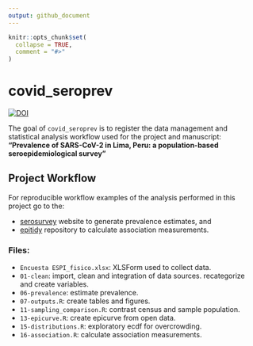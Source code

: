 ```yaml
---
output: github_document
---
```


<!-- README.md is generated from README.Rmd. Please edit that file -->

```r
knitr::opts_chunk$set(
  collapse = TRUE,
  comment = "#>"
)
```
# covid_seroprev

<!-- badges: start -->
[![DOI](https://zenodo.org/badge/301889893.svg)](https://zenodo.org/badge/latestdoi/301889893)
<!-- badges: end -->

The goal of `covid_seroprev` is to register the data management and statistical 
analysis workflow used for the project and manuscript: 
__"Prevalence of SARS-CoV-2 in Lima, Peru: a population-based 
seroepidemiological survey"__

## Project Workflow

For reproducible workflow examples of the analysis performed in this project 
go to the:

- [serosurvey](https://avallecam.github.io/serosurvey/) website to generate prevalence estimates, and
- [epitidy](https://github.com/avallecam/epitidy) repository to calculate association measurements.

### Files:

- `Encuesta ESPI_fisico.xlsx`: XLSForm used to collect data.
- `01-clean`: import, clean and integration of data sources. recategorize and create variables.
- `06-prevalence`: estimate prevalence.
- `07-outputs.R`: create tables and figures.
- `11-sampling_comparison.R`: contrast census and sample population.
- `13-epicurve.R`: create epicurve from open data.
- `15-distributions.R`: exploratory ecdf for overcrowding.
- `16-association.R`: calculate association measurements.


<!-- - 07-retorno_ins - verificar vinculación con base de participantes -->
<!-- - 01-clean - importe, limpieza e integración de bases de datos. recategorización y creación de variables -->
<!-- - 06-prevalence - estimación de prevalencias -->
<!-- - 08-regresion - exploratory causal analysis (pending)  -->
<!-- - 03 - diccionario de conglomerados y número de viviendas seleccionadas -->
<!-- - 04 - base general de consolidados enviados al INS -->
<!-- - unix makefile - correr a cada retorno de resultados PM por parte de INS -->
<!-- - 02 - exportación de resultados a SISCOVID e INS -->
<!-- - 05 - script libre para la identificación de problemas a notificar y corregir -->

<!-- ## to do list -->

<!-- () _ _ -->